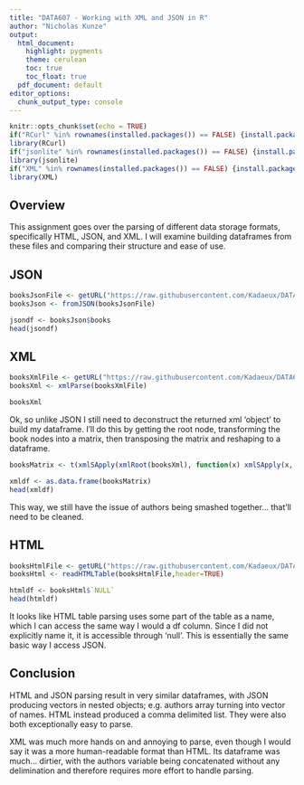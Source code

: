 ```yaml
---
title: "DATA607 - Working with XML and JSON in R"
author: "Nicholas Kunze"
output:
  html_document:
    highlight: pygments
    theme: cerulean
    toc: true
    toc_float: true
  pdf_document: default
editor_options: 
  chunk_output_type: console
---
```


```r
knitr::opts_chunk$set(echo = TRUE)
if("RCurl" %in% rownames(installed.packages()) == FALSE) {install.packages("RCurl")}
library(RCurl)
if("jsonlite" %in% rownames(installed.packages()) == FALSE) {install.packages("jsonlite")}
library(jsonlite)
if("XML" %in% rownames(installed.packages()) == FALSE) {install.packages("XML")}
library(XML)
```

## Overview

This assignment goes over the parsing of different data storage formats, specifically HTML, JSON, and XML. I will examine building dataframes from these files and comparing their structure and ease of use.

## JSON

```r
booksJsonFile <- getURL("https://raw.githubusercontent.com/Kadaeux/DATA607XMLJSON/master/data/books.json")
booksJson <- fromJSON(booksJsonFile)

jsondf <- booksJson$books
head(jsondf)
```


## XML

```r
booksXmlFile <- getURL("https://raw.githubusercontent.com/Kadaeux/DATA607XMLJSON/master/data/books.xml")
booksXml <- xmlParse(booksXmlFile)

booksXml
```

Ok, so unlike JSON I still need to deconstruct the returned xml 'object' to build my dataframe. I'll do this by getting the root node, transforming the book nodes into a matrix, then transposing the matrix and reshaping to a dataframe.

```r
booksMatrix <- t(xmlSApply(xmlRoot(booksXml), function(x) xmlSApply(x, xmlValue)))

xmldf <- as.data.frame(booksMatrix)
head(xmldf)
```

This way, we still have the issue of authors being smashed together... that'll need to be cleaned. 

## HTML

```r
booksHtmlFile <- getURL("https://raw.githubusercontent.com/Kadaeux/DATA607XMLJSON/master/data/books.html")
booksHtml <- readHTMLTable(booksHtmlFile,header=TRUE)

htmldf <- booksHtml$`NULL`
head(htmldf)
```

It looks like HTML table parsing uses some part of the table as a name, which I can access the same way I would a df column. Since I did not explicitly name it, it is accessible through 'null'. This is essentially the same basic way I access JSON. 

## Conclusion

HTML and JSON parsing result in very similar dataframes, with JSON producing vectors in nested objects; e.g. authors array turning into vector of names. HTML instead produced a comma delimited list. They were also both exceptionally easy to parse.

XML was much more hands on and annoying to parse, even though I would say it was a more human-readable format than HTML. Its dataframe was much... dirtier, with the authors variable being concatenated without any delimination and therefore requires more effort to handle parsing.